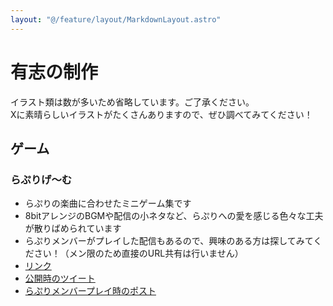 ```yaml
---
layout: "@/feature/layout/MarkdownLayout.astro"
---
```


# 有志の制作

イラスト類は数が多いため省略しています。ご了承ください。  
Xに素晴らしいイラストがたくさんありますので、ぜひ調べてみてください！

## ゲーム

### らぷりげ〜む

- らぷりの楽曲に合わせたミニゲーム集です
- 8bitアレンジのBGMや配信の小ネタなど、らぷりへの愛を感じる色々な工夫が散りばめられています
- らぷりメンバーがプレイした配信もあるので、興味のある方は探してみてください！（メン限のため直接のURL共有は行いません）
- [リンク](https://t.co/C9NcbVc6yM)
- [公開時のツイート](https://twitter.com/dong_feng/status/1617125051509407747)
- [らぷりメンバープレイ時のポスト](https://twitter.com/Lapriere_info/status/1618622710652993540)
